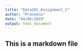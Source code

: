 ```yaml
---
title: "Data101_Assignment_1"
author: "Praveena"
date: "04/06/2019"
output: html_document
---
```


## This is a markdown file